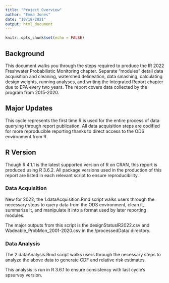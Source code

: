```yaml
---
title: "Project Overview"
author: "Emma Jones"
date: "10/18/2021"
output: html_document
---
```


```r
knitr::opts_chunk$set(echo = FALSE)
```

## Background

This document walks you through the steps required to produce the IR 2022 Freshwater Probabilistic Monitoring chapter. Separate "modules" detail data acquisition and cleaning, watershed delineation, data smashing, calculating design weights, running analyses, and writing the Integrated Report chapter due to EPA every two years. The report covers data collected by the program from 2015-2020. 

## Major Updates

This cycle represents the first time R is used for the entire process of data querying through report publication. All data acquisition steps are codified for more reproducible reporting thanks to direct access to the ODS environment from R.

## R Version

Though R 4.1.1 is the latest supported version of R on CRAN, this report is produced using R 3.6.2. All package versions used in the production of this report are listed in each relevant script to ensure reproducibility.


### Data Acquisition

New for 2022, the 1.dataAcquisition.Rmd script walks users through the necessary steps to query data from the ODS environment, clean it, summarize it, and manipulate it into a format used by later reporting modules. 

The major outputs from this script is the designStatusIR2022.csv and Wadeable_ProbMon_2001-2020.csv in the /processedData/ directory.

### Data Analysis

The 2.dataAnalysis.Rmd script walks users through the necessary steps to analyze the above data to generate CDF and relative risk estimates.

This analysis is run in R 3.6.1 to ensure consistency with last cycle's spsurvey version.
